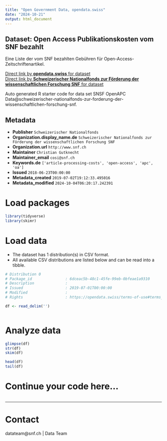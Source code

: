 ```yaml
---
title: "Open Government Data, opendata.swiss"
date: "2024-10-21"
output: html_document
---
```


## Dataset: Open Access Publikationskosten vom SNF bezahlt

Eine Liste der vom SNF bezahlten Gebühren für Open-Access-Zeitschriftenartikel.

[Direct link by **opendata.swiss** for dataset](https://opendata.swiss/de/dataset/dataset-on-fee-based-open-access-publishing)<br>
[Direct link by **Schweizerischer Nationalfonds zur Förderung der wissenschaftlichen Forschung SNF** for dataset](https://github.com/OpenAPC/openapc-de/tree/master/data/snsf)

Auto generated R starter code for data set SNSF OpenAPC Data@schweizerischer-nationalfonds-zur-forderung-der-wissenschaftlichen-forschung-snf.

## Metadata

- **Publisher** `Schweizerischer Nationalfonds`
- **Organization.display_name.de** `Schweizerischer Nationalfonds zur Förderung der wissenschaftlichen Forschung SNF`
- **Organization.url** `http://www.snf.ch`
- **Maintainer** `Christian Gutknecht`
- **Maintainer_email** `cosi@snf.ch`
- **Keywords.de** `['article-processing-costs', 'open-access', 'apc', 'oa']`
- **Issued** `2018-06-23T00:00:00`
- **Metadata_created** `2019-07-02T19:12:33.495016`
- **Metadata_modified** `2024-10-04T06:20:17.242391`


# Load packages

```r

library(tidyverse)
library(skimr)

```

# Load data

-   The dataset has 1 distribution(s) in CSV format.
-   All available CSV distributions are listed below and can be read into a tibble.

```r

# Distribution 0
# Package_id               : 6dceac5b-48c1-45fe-99eb-0bfeae1a9310
# Description              : 
# Issued                   : 2019-07-01T00:00:00
# Modified                 : 
# Rights                   : https://opendata.swiss/terms-of-use#terms_by

df <- read_delim('')



```

# Analyze data

```r

glimpse(df)
str(df)
skim(df)

head(df)
tail(df)

```

# Continue your code here...

```r

```

------------------------------------------------------------------------

# Contact

datateam@snf.ch | Data Team
